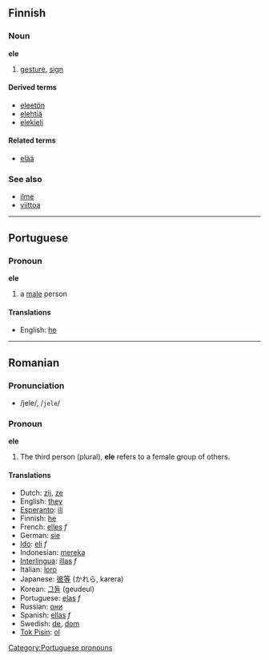 ==Finnish==

===Noun===
'''ele'''

# [[gesture]], [[sign]]

====Derived terms====
*[[eleetön]]
*[[elehtiä]]
*[[elekieli]]

====Related terms====
*[[elää]]

===See also===
*[[ilme]]
*[[viittoa]]

----
==Portuguese==
===Pronoun===
'''ele'''

#a [[male]] person

====Translations====
*English: [[he]]

[[Category:Portuguese pronouns]]
----

==Romanian==
===Pronunciation===
*/jele/, /<tt>jele</tt>/

===Pronoun===
'''ele'''
# The third person (plural), '''ele''' refers to a female group of others.

====Translations====
*Dutch: [[zij]], [[ze]]
*English: [[they]]
*[[Esperanto]]: [[ili]]
*Finnish: [[he]]
*French: [[elles]] ''f''
*German: [[sie]]
*[[Ido]]: [[eli]] ''f''
*Indonesian: [[mereka]]
*[[Interlingua]]: [[illas]] ''f''
*Italian: [[loro]]
*Japanese: [[彼等]] (かれら, karera)
*Korean: [[그들]] (geudeul)
*Portuguese: [[elas]] ''f''
*Russian: [[они]]
*Spanish: [[ellas]] ''f''
*Swedish: [[de]], [[dom]]
*[[Tok Pisin]]: [[ol]]